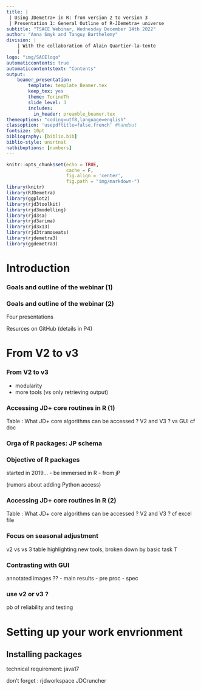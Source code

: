```yaml
---
title: |
 | Using JDemetra+ in R: from version 2 to version 3 
 | Presentation 1: General Outline of R-JDemetra+ universe
subtitle: "TSACE Webinar, Wednesday December 14th 2022"
author: "Anna Smyk and Tanguy Barthelemy"
division: |
    | With the collaboration of Alain Quartier-la-tente
    | 
logo: "img/SACElogo"
automaticcontents: true
automaticcontentstext: "Contents"
output:
    beamer_presentation:
        template: template_Beamer.tex
        keep_tex: yes
        theme: TorinoTh
        slide_level: 3
        includes:
          in_header: preamble_beamer.tex
themeoptions: "coding=utf8,language=english"
classoption: 'usepdftitle=false,french' #handout
fontsize: 10pt
bibliography: [biblio.bib]
biblio-style: unsrtnat
natbiboptions: [numbers]
---
```


```r
knitr::opts_chunk$set(echo = TRUE,
                      cache = F, 
                      fig.align = 'center',
                      fig.path = "img/markdown-")
library(knitr)
library(RJDemetra)
library(ggplot2)
library(rjd3toolkit)
library(rjd3modelling)
library(rjd3sa)
library(rjd3arima)
library(rjd3x13)
library(rjd3tramoseats)
library(rjdemetra3)
library(ggdemetra3)
```

# Introduction

### Goals and outline of the webinar (1)

### Goals and outline of the webinar (2)

Four presentations

Resurces on GitHub (details in P4)

# From V2 to v3

### From V2 to v3

-   modularity
-   more tools (vs only retrieving output)

### Accessing JD+ core routines in R (1)

Table : What JD+ core algorithms can be accessed ? V2 and V3 ? vs GUI
cf doc

### Orga of R packages: JP schema 

### Objective of R packages 

started in 2019...
- be immersed in R
- from jP 

(rumors about adding Python access)

### Accessing JD+ core routines in R (2)

Table : What JD+ core algorithms can be accessed ? V2 and V3 ? cf excel file

### Focus on seasonal adjustment

v2 vs vs 3 table highlighting new tools, broken down by basic task T

### Contrasting with GUI 
annotated images ??
- main results 
- pre proc 
- spec

### use v2 or v3 ?

pb of reliability and testing

# Setting up your work envrionment

## Installing packages 

technical requirement: java17

don't forget : 
rjdworkspace 
JDCruncher




